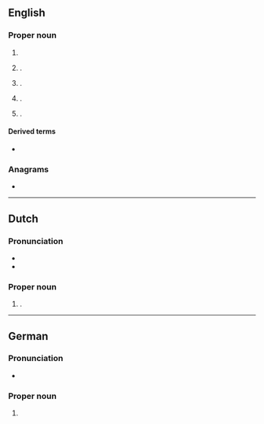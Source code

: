 ==English==
{{wp}}

===Proper noun===
{{en-prop}}

# {{surname|en|from=French}}
# {{place|en|city|co/Pocahontas County|s/Iowa|c/USA}}.
# {{place|en|town/and/village|co/Otsego County|s/New York|c/USA}}.
# {{place|en|city/county seat|co/Laurens County|s/South Carolina|c/USA}}.
# {{place|en|commune|dept/Hérault|c/France}}.

====Derived terms====
* {{l|en|Laurens County}}

===Anagrams===
* {{anagrams|en|a=aelnrsu|Launers|Luserna|ulnares}}

----

==Dutch==
{{wikipedia|lang=nl}}

===Pronunciation===
* {{IPA|nl|/ˈlɑu̯rəns/}}
* {{audio|nl|Nl-Laurens.ogg|Audio}}

===Proper noun===
{{nl-proper noun}}
# {{given name|nl|male|eq=Laurence|eq2=Lawrence}}.

----

==German==

===Pronunciation===
* {{audio|de|LL-Q188 (deu)-Sebastian Wallroth-Laurens.wav|Audio}}

===Proper noun===
{{head|de|proper noun}}

# {{given name|de|male|var=Lorenz|eq=Laurence}}
